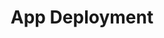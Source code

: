 ---
title: App Deployment
prev: 
    link: /build/algokit/utils/python/app-client/
next:
    link: /build/algokit/utils/python/transfer/
---